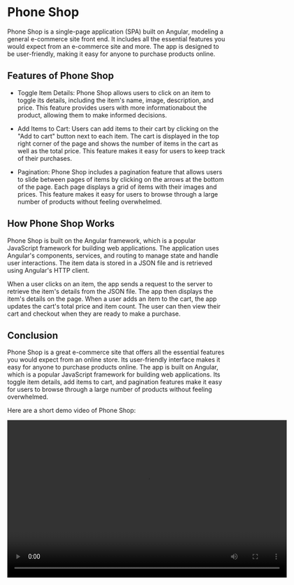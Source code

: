 # Phone Shop

Phone Shop is a single-page application (SPA) built on Angular, modeling a general e-commerce site front end. It includes all the essential features you would expect from an e-commerce site and more. The app is designed to be user-friendly, making it easy for anyone to purchase products online.

## Features of Phone Shop

- Toggle Item Details: Phone Shop allows users to click on an item to toggle its details, including the item's name, image, description, and price. This feature provides users with more informationabout the product, allowing them to make informed decisions.

- Add Items to Cart: Users can add items to their cart by clicking on the "Add to cart" button next to each item. The cart is displayed in the top right corner of the page and shows the number of items in the cart as well as the total price. This feature makes it easy for users to keep track of their purchases.

- Pagination: Phone Shop includes a pagination feature that allows users to slide between pages of items by clicking on the arrows at the bottom of the page. Each page displays a grid of items with their images and prices. This feature makes it easy for users to browse through a large number of products without feeling overwhelmed.

## How Phone Shop Works

Phone Shop is built on the Angular framework, which is a popular JavaScript framework for building web applications. The application uses Angular's components, services, and routing to manage state and handle user interactions. The item data is stored in a JSON file and is retrieved using Angular's HTTP client.

When a user clicks on an item, the app sends a request to the server to retrieve the item's details from the JSON file. The app then displays the item's details on the page. When a user adds an item to the cart, the app updates the cart's total price and item count. The user can then view their cart and checkout when they are ready to make a purchase.

## Conclusion

Phone Shop is a great e-commerce site that offers all the essential features you would expect from an online store. Its user-friendly interface makes it easy for anyone to purchase products online. The app is built on Angular, which is a popular JavaScript framework for building web applications. Its toggle item details, add items to cart, and pagination features make it easy for users to browse through a large number of products without feeling overwhelmed.


Here are a short demo video of Phone Shop:

<video width="640" height="360" controls>
  <source src="./PhoneShopDemo.mov" type="video/quicktime" />
</video>

